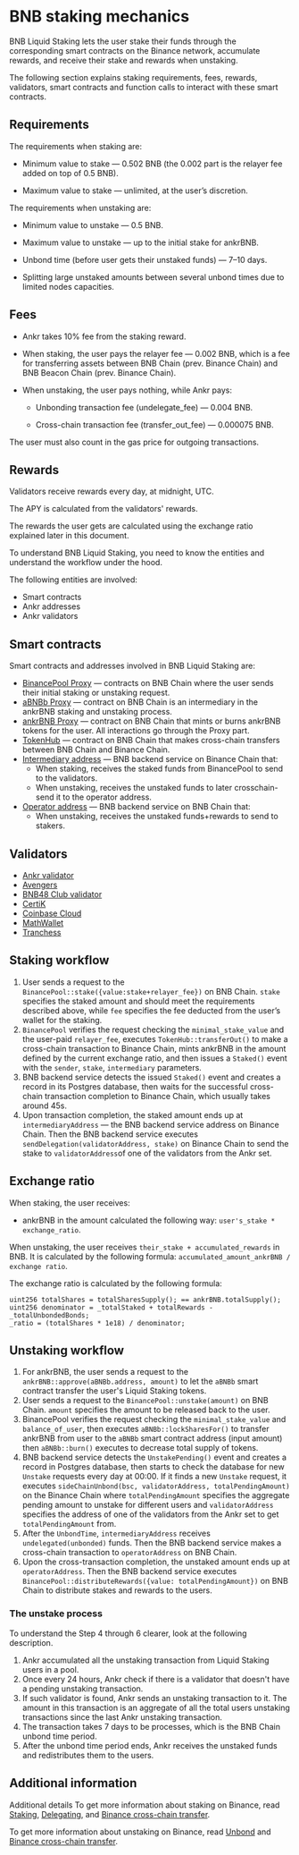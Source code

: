 # BNB staking mechanics

BNB Liquid Staking lets the user stake their funds through the corresponding smart contracts on the Binance network, accumulate rewards, and receive their stake and rewards when unstaking.

The following section explains staking requirements, fees, rewards, validators, smart contracts and function calls to interact with these smart contracts.


## Requirements

The requirements when staking are:

* Minimum value to stake — 0.502 BNB (the 0.002 part is the relayer fee added on top of 0.5 BNB).

* Maximum value to stake — unlimited, at the user’s discretion.

The requirements when unstaking are:

* Minimum value to unstake — 0.5 BNB.

* Maximum value to unstake — up to the initial stake for ankrBNB.

* Unbond time (before user gets their unstaked funds) — 7–10 days.

* Splitting large unstaked amounts between several unbond times due to limited nodes capacities.


## Fees

* Ankr takes 10% fee from the staking reward. 

* When staking, the user pays the relayer fee — 0.002 BNB, which is a fee for transferring assets between BNB Chain (prev. Binance Chain) and BNB Beacon Chain (prev. Binance Chain).

* When unstaking, the user pays nothing, while Ankr pays:

  * Unbonding transaction fee (undelegate_fee) — 0.004 BNB.

  * Cross-chain transaction fee (transfer_out_fee) — 0.000075 BNB.

The user must also count in the gas price for outgoing transactions.


## Rewards
Validators receive rewards every day, at midnight, UTC.

The APY is calculated from the validators' rewards. 

The rewards the user gets are calculated using the exchange ratio explained later in this document.

To understand BNB Liquid Staking, you need to know the entities and understand the workflow under the hood.

The following entities are involved:
* Smart contracts
* Ankr addresses
* Ankr validators

## Smart contracts
Smart contracts and addresses involved in BNB Liquid Staking are:
* [BinancePool Proxy](https://bscscan.com/address/0xa0c92efdceA55ca19396e4850B8D29Df6F907bcD#writeProxyContract) — contracts on BNB Chain where the user sends their initial staking or unstaking request.
* [aBNBb Proxy](https://bscscan.com/address/0xfe39985D7eFF914c50A06bA0cFfcCA8361e00C0e) — contract on BNB Chain is an intermediary in the ankrBNB staking and unstaking process.
* [ankrBNB Proxy](https://bscscan.com/address/0x52F24a5e03aee338Da5fd9Df68D2b6FAe1178827) — contract on BNB Chain that mints or burns ankrBNB tokens for the user. All interactions go through the Proxy part.
* [TokenHub](https://bscscan.com/address/0x0000000000000000000000000000000000001004) — contract on BNB Chain that makes cross-chain transfers between BNB Chain and Binance Chain.
* [Intermediary address](https://explorer.binance.org/address/bnb1lyhlnk763duq48rmctftxlde6ax3htxkxnay3e)  — BNB backend service on Binance Chain that:
  * When staking, receives the staked funds from BinancePool to send to the validators. 
  * When unstaking, receives the unstaked funds to later crosschain-send it to the operator address. 
* [Operator address](https://bscscan.com/address/0x4069d8a3de3a72eca86ca5e0a4b94619085e7362) — BNB backend service on BNB Chain that:
  * When unstaking, receives the unstaked funds+rewards to send to stakers.

## Validators
* [Ankr validator](https://www.bnbchain.world/en/staking/validator/bva1xnudjls7x4p48qrk0j247htt7rl2k2dzp3mr3j)
* [Avengers](https://www.bnbchain.org/en/staking/validator/bva1s0ntnh523dc2u5ez3dcj2t34k2x7y60cue46rt)
* [BNB48 Club validator](https://www.bnbchain.world/en/staking/validator/bva1ygrhjdjfyn2ffh5ha5llf5g6l3wxjt29hz9q4s)
* [CertiK](https://www.bnbchain.org/en/staking/validator/bva1lva9unyerjwcnayyd9kukyde96tvcfdgqk4930)
* [Coinbase Cloud](https://www.bnbchain.org/en/staking/validator/bva1cvxdm0yuzxqaysk9waxgmqasdl6qypaxx9aagz)
* [MathWallet](https://www.bnbchain.org/en/staking/validator/bva1y52k5rfmqv46p8x8jsnppzgkjgzt5m0zgx5h37)
* [Tranchess](https://www.bnbchain.org/en/staking/validator/bva1m3nj2sglp7mlz3y08qjlqyhycenz8m9cl4h4ht)

## Staking workflow
1. User sends a request to the `BinancePool::stake({value:stake+relayer_fee})` on BNB Chain. `stake` specifies the staked amount and should meet the requirements described above, while `fee` specifies the fee deducted from the user’s wallet for the staking. 
2. `BinancePool` verifies the request checking the `minimal_stake_value` and the user-paid `relayer_fee`, executes `TokenHub::transferOut()` to make a cross-chain transaction to Binance Chain, mints ankrBNB in the amount defined by the current exchange ratio, and then issues a `Staked()` event with the `sender`, `stake`, `intermediary` parameters.
3. BNB backend service detects the issued `Staked()` event and creates a record in its Postgres database, then waits for the successful cross-chain transaction completion to Binance Chain, which usually takes around 45s.
4. Upon transaction completion, the staked amount ends up at `intermediaryAddress` — the BNB backend service address on Binance Chain. Then the BNB backend service executes `sendDelegation(validatorAddress, stake)` on Binance Chain to send the stake to `validatorAddress`of one of the validators from the Ankr set.

## Exchange ratio 
When staking, the user receives:
* ankrBNB in the amount calculated the following way: `user's_stake * exchange_ratio`.

When unstaking, the user receives `their_stake + accumulated_rewards` in BNB. 
It is calculated by the following formula: `accumulated_amount_ankrBNB / exchange ratio`. 

The exchange ratio is calculated by the following formula: 

```
uint256 totalShares = totalSharesSupply(); == ankrBNB.totalSupply();
uint256 denominator = _totalStaked + totalRewards - _totalUnbondedBonds;
_ratio = (totalShares * 1e18) / denominator;
```

## Unstaking workflow
1. For ankrBNB, the user sends a request to the `ankrBNB::approve(aBNBb.address, amount)` to let the `aBNBb` smart contract transfer the user's Liquid Staking tokens.  
2. User sends a request to the `BinancePool::unstake(amount)` on BNB Chain. `amount` specifies the amount to be released back to the user.
3. BinancePool verifies the request checking the `minimal_stake_value` and `balance_of_user`, then executes `aBNBb::lockSharesFor()` to transfer ankrBNB from user to the `aBNBb` smart contract address (input amount) then `aBNBb::burn()` executes to decrease total supply of tokens. 
4. BNB backend service detects the `UnstakePending()` event and creates a record in Postgres database, then starts to check the database for new `Unstake` requests every day at 00:00. If it finds a new `Unstake` request, it executes `sideChainUnbond(bsc, validatorAddress, totalPendingAmount)` on the Binance Chain where `totalPendingAmount` specifies the aggregate pending amount to unstake for different users and `validatorAddress` specifies the address of one of the validators from the Ankr set to get `totalPendingAmount` from. 
5. After the `UnbondTime`, `intermediaryAddress` receives `undelegated(unbonded)` funds. Then the BNB backend service makes a cross-chain transaction to `operatorAddress` on BNB Chain.
6. Upon the cross-transaction completion, the unstaked amount ends up at `operatorAddress`. Then the BNB backend service executes `BinancePool::distributeRewards({value: totalPendingAmount})` on BNB Chain to distribute stakes and rewards to the users.
   
### The unstake process
To understand the Step 4 through 6 clearer, look at the following description. 
1. Ankr accumulated all the unstaking transaction from Liquid Staking users in a pool.
2. Once every 24 hours, Ankr check if there is a validator that doesn't have a pending unstaking transaction.
3. If such validator is found, Ankr sends an unstaking transaction to it. The amount in this transaction is an aggregate of all the total users unstaking transactions since the last Ankr unstaking transaction.      
4. The transaction takes 7 days to be processes, which is the BNB Chain unbond time period.
5. After the unbond time period ends, Ankr receives the unstaked funds and redistributes them to the users. 

## Additional information
Additional details
To get more information about staking on Binance, read [Staking](https://docs.binance.org/smart-chain/validator/Parameters.html), [Delegating](https://docs.binance.org/faq/bsc/del.html), and [Binance cross-chain transfer](https://docs.binance.org/smart-chain/developer/cross-chain-transfer.html).

To get more information about unstaking on Binance, read [Unbond](https://docs.binance.org/faq/bsc/del.html#when-can-i-receive-my-undelegated-bnb) and [Binance cross-chain transfer](https://docs.binance.org/smart-chain/developer/cross-chain-transfer.html).